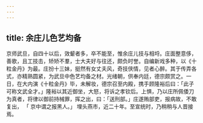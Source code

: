 ```yaml
---
---
---
```

title: 余庄儿色艺均备
---



京师武旦，自四十以后，效颦者多，卒不能至，惟余庄儿技与相埒。庄面整意侈，善歌，且工技击，矫矫不羣，士大夫好与往还，颇负时誉。自编新戏多种，以《十粒金丹》为最。庄扮十三妹，挺然有女丈夫风，奇技侠情，见者心醉。其于传弄各式，亦精熟圆紧，为武旦中色艺均备之材。光绪朝，供奉内廷，德宗颇赏之。一日，在大内演《十粒金丹》毕，未解妆，德宗召至内殿，携手顾隆裕后曰：「此子可称文武全才。」隆裕以其近御坐，大怒，将诉之孝钦后。上惧，乃以庄所佩倭刀为真者，将律以御前持械罪，挥之出，曰：「送刑部。」庄遂贿部吏，报病故，不敢复出， 「 京中谓之报黑人。」 埋头燕市，近二十年。至宣统时，乃稍稍与人晋接焉。